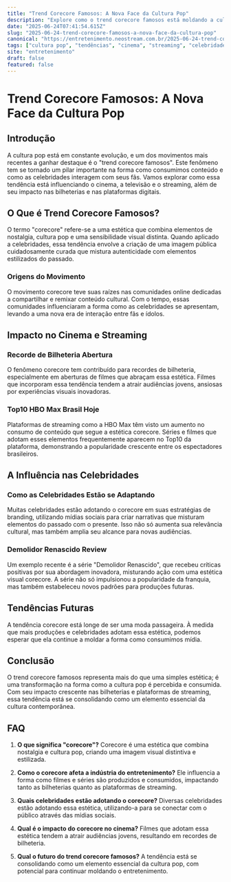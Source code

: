 ```yaml
---
title: "Trend Corecore Famosos: A Nova Face da Cultura Pop"
description: "Explore como o trend corecore famosos está moldando a cultura pop e impactando recordes de bilheteria e plataformas de streaming."
date: "2025-06-24T07:41:54.615Z"
slug: "2025-06-24-trend-corecore-famosos-a-nova-face-da-cultura-pop"
canonical: "https://entretenimento.neostream.com.br/2025-06-24-trend-corecore-famosos-a-nova-face-da-cultura-pop"
tags: ["cultura pop", "tendências", "cinema", "streaming", "celebridades"]
site: "entretenimento"
draft: false
featured: false
---
```


# Trend Corecore Famosos: A Nova Face da Cultura Pop

## Introdução

A cultura pop está em constante evolução, e um dos movimentos mais recentes a ganhar destaque é o "trend corecore famosos". Este fenômeno tem se tornado um pilar importante na forma como consumimos conteúdo e como as celebridades interagem com seus fãs. Vamos explorar como essa tendência está influenciando o cinema, a televisão e o streaming, além de seu impacto nas bilheterias e nas plataformas digitais.

## O Que é Trend Corecore Famosos?

O termo "corecore" refere-se a uma estética que combina elementos de nostalgia, cultura pop e uma sensibilidade visual distinta. Quando aplicado a celebridades, essa tendência envolve a criação de uma imagem pública cuidadosamente curada que mistura autenticidade com elementos estilizados do passado.

### Origens do Movimento

O movimento corecore teve suas raízes nas comunidades online dedicadas a compartilhar e remixar conteúdo cultural. Com o tempo, essas comunidades influenciaram a forma como as celebridades se apresentam, levando a uma nova era de interação entre fãs e ídolos.

## Impacto no Cinema e Streaming

### Recorde de Bilheteria Abertura

O fenômeno corecore tem contribuído para recordes de bilheteria, especialmente em aberturas de filmes que abraçam essa estética. Filmes que incorporam essa tendência tendem a atrair audiências jovens, ansiosas por experiências visuais inovadoras.

### Top10 HBO Max Brasil Hoje

Plataformas de streaming como a HBO Max têm visto um aumento no consumo de conteúdo que segue a estética corecore. Séries e filmes que adotam esses elementos frequentemente aparecem no Top10 da plataforma, demonstrando a popularidade crescente entre os espectadores brasileiros.

## A Influência nas Celebridades

### Como as Celebridades Estão se Adaptando

Muitas celebridades estão adotando o corecore em suas estratégias de branding, utilizando mídias sociais para criar narrativas que misturam elementos do passado com o presente. Isso não só aumenta sua relevância cultural, mas também amplia seu alcance para novas audiências.

### Demolidor Renascido Review

Um exemplo recente é a série "Demolidor Renascido", que recebeu críticas positivas por sua abordagem inovadora, misturando ação com uma estética visual corecore. A série não só impulsionou a popularidade da franquia, mas também estabeleceu novos padrões para produções futuras.

## Tendências Futuras

A tendência corecore está longe de ser uma moda passageira. À medida que mais produções e celebridades adotam essa estética, podemos esperar que ela continue a moldar a forma como consumimos mídia.

## Conclusão

O trend corecore famosos representa mais do que uma simples estética; é uma transformação na forma como a cultura pop é percebida e consumida. Com seu impacto crescente nas bilheterias e plataformas de streaming, essa tendência está se consolidando como um elemento essencial da cultura contemporânea.

## FAQ

1. **O que significa "corecore"?**
   Corecore é uma estética que combina nostalgia e cultura pop, criando uma imagem visual distintiva e estilizada.

2. **Como o corecore afeta a indústria do entretenimento?**
   Ele influencia a forma como filmes e séries são produzidos e consumidos, impactando tanto as bilheterias quanto as plataformas de streaming.

3. **Quais celebridades estão adotando o corecore?**
   Diversas celebridades estão adotando essa estética, utilizando-a para se conectar com o público através das mídias sociais.

4. **Qual é o impacto do corecore no cinema?**
   Filmes que adotam essa estética tendem a atrair audiências jovens, resultando em recordes de bilheteria.

5. **Qual o futuro do trend corecore famosos?**
   A tendência está se consolidando como um elemento essencial da cultura pop, com potencial para continuar moldando o entretenimento.